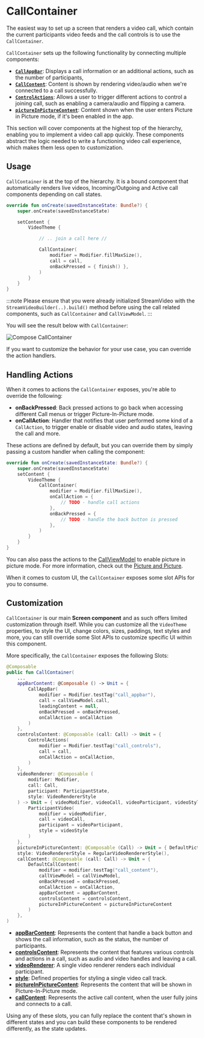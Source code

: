 # CallContainer

The easiest way to set up a screen that renders a video call, which contain the current participants video feeds and the call controls is to use the `CallContainer`.

`CallContainer` sets up the following functionality by connecting multiple components:

* [**`CallAppBar`**](05-call-app-bar.mdx): Displays a call information or an additional actions, such as the number of participants,
* [**`CallContent`**](03-call-content.mdx): Content is shown by rendering video/audio when we're connected to a call successfully.
* [**`ControlActions`**](04-call-controls.mdx): Allows a user to trigger different actions to control a joining call, such as enabling a camera/audio and flipping a camera.
* [**`pictureInPictureContent`**](../../06-advanced/03-enable-picture-in-picture.mdx): Content shown when the user enters Picture in Picture mode, if it's been enabled in the app.

This section will cover components at the highest top of the hierarchy, enabling you to implement a video call app quickly.
These components abstract the logic needed to write a functioning video call experience, which makes them less open to customization.

## Usage

`CallContainer` is at the top of the hierarchy. It is a bound component that automatically renders live videos, Incoming/Outgoing and Active call components depending on call states.

```kotlin
override fun onCreate(savedInstanceState: Bundle?) {
    super.onCreate(savedInstanceState)

    setContent {
        VideoTheme {

            // .. join a call here //

            CallContainer(
                modifier = Modifier.fillMaxSize(),
                call = call,
                onBackPressed = { finish() },
            )
        }
    }
}
```

:::note
Please ensure that you were already initialized StreamVideo with the `StreamVideoBuilder(..).build()` method before using the call related components, such as `CallContainer` and `CallViewModel`.
:::

You will see the result below with `CallContainer`:

![Compose CallContainer](../../assets/compose_call_container.png)

If you want to customize the behavior for your use case, you can override the action handlers.

## Handling Actions

When it comes to actions the `CallContainer` exposes, you're able to override the following:

* **onBackPressed**: Back pressed actions to go back when accessing different Call menus or trigger Picture-In-Picture mode.
* **onCallAction**: Handler that notifies that user performed some kind of a `CallAction`, to trigger enable or disable video and audio states, leaving the call and more.

These actions are defined by default, but you can override them by simply passing a custom handler when calling the component:

```kotlin
override fun onCreate(savedInstanceState: Bundle?) {
    super.onCreate(savedInstanceState)
    setContent {
        VideoTheme {
            CallContainer(
                modifier = Modifier.fillMaxSize(),
                onCallAction = {
                    // TODO - handle call actions
                },
                onBackPressed = {
                    // TODO - handle the back button is pressed
                },
            )
        }
    }
}
```

You can also pass the actions to the [CallViewModel](../05-view-model.mdx) to enable picture in picture mode. For more information, check out the [Picture and Picture](../../06-advanced/03-enable-picture-in-picture.mdx).

When it comes to custom UI, the `CallContainer` exposes some slot APIs for you to consume.

## Customization

`CallContainer` is our main **Screen component** and as such offers limited customization through itself. While you can customize all the `VideoTheme` properties, to style the UI, change colors, sizes, paddings, text styles and more, you can still override some Slot APIs to customize specific UI within this component.

More specifically, the `CallContainer` exposes the following Slots:

```kotlin
@Composable
public fun CallContainer(
    ...
    appBarContent: @Composable () -> Unit = {
        CallAppBar(
            modifier = Modifier.testTag("call_appbar"),
            call = callViewModel.call,
            leadingContent = null,
            onBackPressed = onBackPressed,
            onCallAction = onCallAction
        )
    },
    controlsContent: @Composable (call: Call) -> Unit = {
        ControlActions(
            modifier = Modifier.testTag("call_controls"),
            call = call,
            onCallAction = onCallAction,
        )
    },
    videoRenderer: @Composable (
        modifier: Modifier,
        call: Call,
        participant: ParticipantState,
        style: VideoRendererStyle
    ) -> Unit = { videoModifier, videoCall, videoParticipant, videoStyle ->
        ParticipantVideo(
            modifier = videoModifier,
            call = videoCall,
            participant = videoParticipant,
            style = videoStyle
        )
    },
    pictureInPictureContent: @Composable (Call) -> Unit = { DefaultPictureInPictureContent(it) },
    style: VideoRendererStyle = RegularVideoRendererStyle(),
    callContent: @Composable (call: Call) -> Unit = {
        DefaultCallContent(
            modifier = modifier.testTag("call_content"),
            callViewModel = callViewModel,
            onBackPressed = onBackPressed,
            onCallAction = onCallAction,
            appBarContent = appBarContent,
            controlsContent = controlsContent,
            pictureInPictureContent = pictureInPictureContent
        )
    },
)
```

- **[appBarContent](05-call-app-bar.mdx)**: Represents the content that handle a back button and shows the call information, such as the status, the number of participants.
- **[controlsContent](04-call-controls.mdx)**: Represents the content that features various controls and actions in a call, such as audio and video handles and leaving a call.
- **[videoRenderer](../02-video-renderer.mdx)**: A single video renderer renders each individual participant.
- **[style](../02-video-renderer.mdx)**: Defined properties for styling a single video call track.
- **[pictureInPictureContent](../../06-advanced/03-enable-picture-in-picture.mdx)**: Represents the content that will be shown in Picture-In-Picture mode.
- **[callContent](03-call-content.mdx)**: Represents the active call content, when the user fully joins and connects to a call.

Using any of these slots, you can fully replace the content that's shown in different states and you can build these components to be rendered differently, as the state updates.
